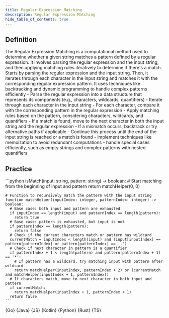 ```yaml
---
title: Regular Expression Matching
description: Regular Expression Matching
hide_table_of_contents: true
---
```





## Definition

<Tabs>
  <TabItem value="definition" label="Definition">
    The Regular Expression Matching is a computational method used to determine whether a given string matches a pattern defined by a regular expression. It involves parsing the regular expression and the input string, and then applying matching rules iteratively to determine if there's a match.
  </TabItem>
  <TabItem value="how" label="Explanation">
    Starts by parsing the regular expression and the input string. Then, it iterates through each character in the input string and matches it with the corresponding regular expression pattern. It uses techniques like backtracking and dynamic programming to handle complex patterns efficiently
  </TabItem>
  <TabItem value="guidance" label="Guidance">
    - Parse the regular expression into a data structure that represents its components (e.g., characters, wildcards, quantifiers)
    - Iterate through each character in the input string
    - For each character, compare it with the corresponding pattern in the regular expression
    - Apply matching rules based on the pattern, considering characters, wildcards, and quantifiers
    - If a match is found, move to the next character in both the input string and the regular expression
    - If a mismatch occurs, backtrack or try alternative paths if applicable
    - Continue this process until the end of the input string is reached or a match is found
  </TabItem>
  <TabItem value="tips" label="Tips">
    - implement techniques like memoization to avoid redundant computations
    - handle special cases efficiently, such as empty strings and complex patterns with nested quantifiers
  </TabItem>
</Tabs>

## Practice

<Tabs>
  <TabItem value="practice" label="Practice">
    ```python
    isMatch(input: string, pattern: string) -> boolean:
      # Start matching from the beginning of input and pattern
      return matchHelper(0, 0)

    # Function to recursively match the pattern with the input string
    function matchHelper(inputIndex: integer, patternIndex: integer) -> boolean:
      # Base case: both input and pattern are exhausted
      if inputIndex == length(input) and patternIndex == length(pattern):
        return true
      # Base case: pattern is exhausted, but input is not
      if patternIndex == length(pattern):
        return false
      # Check if the current characters match or pattern has wildcard
      currentMatch = inputIndex < length(input) and (input[inputIndex] == pattern[patternIndex] or pattern[patternIndex] == '.')
      # Check if next character in pattern is a quantifier
      if patternIndex + 1 < length(pattern) and pattern[patternIndex + 1] == '*':
        # If pattern has a wildcard, try matching input with pattern after wildcard
        return matchHelper(inputIndex, patternIndex + 2) or (currentMatch and matchHelper(inputIndex + 1, patternIndex))
      # If characters match, move to next character in both input and pattern
      if currentMatch:
        return matchHelper(inputIndex + 1, patternIndex + 1)
      return false
    ```
  </TabItem>
  <TabItem value="solution" label="Solution">
    <Tabs queryString="code">
      <TabItem
        value="go"
        label=""
        attributes={{ title: "Go Lang", className: "code_lang go m" }}
      >
        <CodeBlock language="go">{Go}</CodeBlock>
      </TabItem>
      <TabItem
        value="java"
        label=""
        attributes={{ title: "Java", className: "code_lang java m" }}
      >
        <CodeBlock language="java">{Java}</CodeBlock>
      </TabItem>
      <TabItem
        value="js"
        label=""
        attributes={{ title: "JavaScript", className: "code_lang js m" }}
      >
        <CodeBlock language="js">{JS}</CodeBlock>
      </TabItem>
      <TabItem
        value="kotlin"
        label=""
        attributes={{ title: "Kotlin", className: "code_lang kotlin m" }}
      >
        <CodeBlock language="kotlin">{Kotlin}</CodeBlock>
      </TabItem>
      <TabItem
        value="python"
        label=""
        attributes={{ title: "Python", className: "code_lang python m" }}
      >
        <CodeBlock language="python">{Python}</CodeBlock>
      </TabItem>
      <TabItem
        value="rust"
        label=""
        attributes={{ title: "Rust", className: "code_lang rust m" }}
      >
        <CodeBlock language="rust">{Rust}</CodeBlock>
      </TabItem>
      <TabItem
        value="ts"
        label=""
        attributes={{ title: "TypeScript", className: "code_lang ts m" }}
      >
        <CodeBlock language="ts">{TS}</CodeBlock>
      </TabItem>
    </Tabs>
  </TabItem>
</Tabs>
